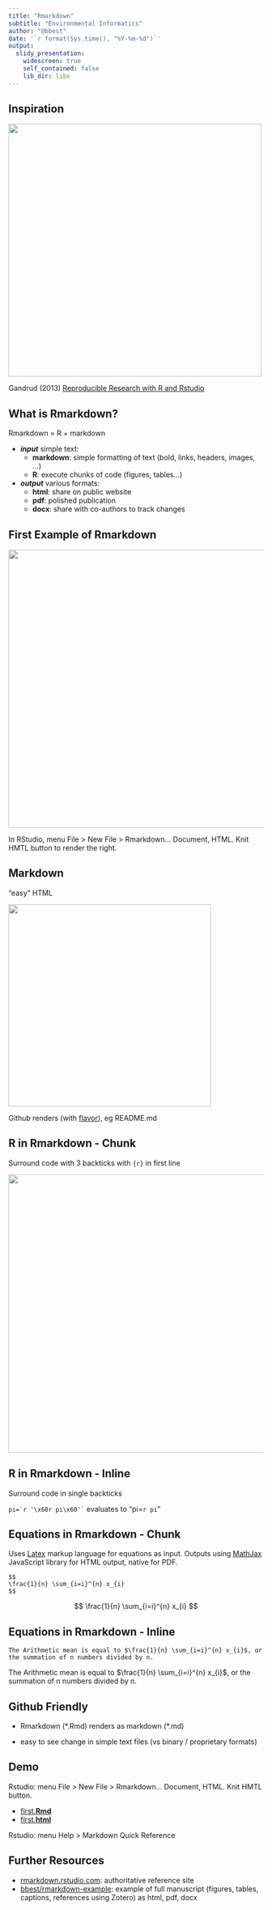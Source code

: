 ```yaml
---
title: "Rmarkdown"
subtitle: "Environmental Informatics"
author: "@bbest"
date: '`r format(Sys.time(), "%Y-%m-%d")`'
output: 
  slidy_presentation:
    widescreen: true
    self_contained: false
    lib_dir: libs
---
```


## Inspiration {.flexbox .vcenter}

<div align="center">
<img src="img/Gandrud2013_ReproducibleResearchRstudio_cover.png" height=500>
</div>

Gandrud (2013) [Reproducible Research with R and Rstudio](http://christophergandrud.github.io/RepResR-RStudio/)

## What is Rmarkdown?

Rmarkdown = R + markdown

- _**input**_ simple text:
    - **markdown**: simple formatting of text (bold, links, headers, images, ...)
    - **R**: execute chunks of code (figures, tables...)
    
- _**output**_ various formats:
    - **html**: share on public website
    - **pdf**: polished publication
    - **docx**: share with co-authors to track changes

## First Example of Rmarkdown

<div align="center">
<img src="img/rmd_first.png" height=550>
</div>

In RStudio, menu File > New File > Rmarkdown... Document, HTML. Knit HMTL button to render the right.

## Markdown

"easy" HTML

<div align="center">
<img src="img/rmd_markdownOverview.png" height=400>
</div>

Github renders (with [flavor](https://help.github.com/articles/github-flavored-markdown)), eg README.md

## R in Rmarkdown - Chunk

Surround code with 3 backticks with `{r}` in first line

<div align="center">
<img src="img/markdownChunk.png" height=550>
</div>

## R in Rmarkdown - Inline

Surround code in single backticks

``pi=`r '\x60r pi\x60'` `` evaluates to "pi=`r pi`"

## Equations in Rmarkdown - Chunk

Uses [Latex](https://en.wikibooks.org/wiki/LaTeX) markup language for equations as input. Outputs using [MathJax](https://www.mathjax.org/) JavaScript library for HTML output, native for PDF.

```
$$
\frac{1}{n} \sum_{i=i}^{n} x_{i}
$$
```

$$
\frac{1}{n} \sum_{i=i}^{n} x_{i}
$$

## Equations in Rmarkdown - Inline

  ```
  The Arithmetic mean is equal to $\frac{1}{n} \sum_{i=i}^{n} x_{i}$, or the summation of n numbers divided by n.
  ```

The Arithmetic mean is equal to $\frac{1}{n} \sum_{i=i}^{n} x_{i}$, or the summation of n numbers divided by n.


## Github Friendly

- Rmarkdown (\*.Rmd) renders as markdown (*.md)
  
- easy to see change in simple text files (vs binary / proprietary formats)

## Demo

Rstudio: menu File > New File > Rmarkdown... Document, HTML. Knit HMTL button.

- [first.**Rmd**](https://github.com/ucsb-bren/env-info/blob/gh-pages/wk01_github/first.Rmd)
- [first.**html**](https://ucsb-bren.github.io/env-info/wk01_github/first.html) 

Rstudio: menu Help > Markdown Quick Reference

## Further Resources

- [rmarkdown.rstudio.com](http://rmarkdown.rstudio.com/): authoritative reference site
- [bbest/rmarkdown-example](https://github.com/bbest/rmarkdown-example): example of full manuscript (figures, tables, captions, references using Zotero) as html, pdf, docx
